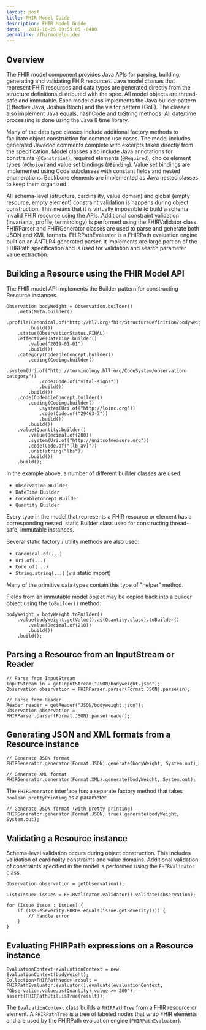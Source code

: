 ```yaml
---
layout: post
title: FHIR Model Guide
description: FHIR Model Guide
date:   2019-10-25 09:59:05 -0400
permalink: /fhirmodelguide/
---
```


## Overview

The FHIR model component provides Java APIs for parsing, building, generating and validating FHIR resources. Java model classes that represent FHIR resources and data types are generated directly from the structure definitions distributed with the spec. All model objects are thread-safe and immutable. Each model class implements the Java builder pattern (Effective Java, Joshua Bloch) and the visitor pattern (GoF). The classes also implement Java equals, hashCode and toString methods. All date/time processing is done using the Java 8 time library.

Many of the data type classes include additional factory methods to facilitate object construction for common use cases. The model includes generated Javadoc comments complete with excerpts taken directly from the specification. Model classes also include Java annotations for constraints (`@Constraint`), required elements (`@Required`), choice element types (`@Choice`) and value set bindings (`@Binding`). Value set bindings are implemented using Code subclasses with constant fields and nested enumerations. Backbone elements are implemented as Java nested classes to keep them organized.

All schema-level (structure, cardinality, value domain) and global (empty resource, empty element) constraint validation is happens during object construction. This means that it is virtually impossible to build a schema invalid FHIR resource using the APIs. Additional constraint validation (invariants, profile, terminology) is performed using the FHIRValidator class. FHIRParser and FHIRGenerator classes are used to parse and generate both JSON and XML formats. FHIRPathEvaluator is a FHIRPath evaluation engine built on an ANTLR4 generated parser. It implements are large portion of the FHIRPath specification and is used for validation and search parameter value extraction.

## Building a Resource using the FHIR Model API

The FHIR model API implements the Builder pattern for constructing Resource instances.

```
Observation bodyWeight = Observation.builder()
    .meta(Meta.builder()
        .profile(Canonical.of("http://hl7.org/fhir/StructureDefinition/bodyweight"))
        .build())
    .status(ObservationStatus.FINAL)
    .effective(DateTime.builder()
        .value("2019-01-01")
        .build())
    .category(CodeableConcept.builder()
        .coding(Coding.builder()
            .system(Uri.of("http://terminology.hl7.org/CodeSystem/observation-category"))
            .code(Code.of("vital-signs"))
            .build())
        .build())
    .code(CodeableConcept.builder()
        .coding(Coding.builder()
            .system(Uri.of("http://loinc.org"))
            .code(Code.of("29463-7"))
            .build())
        .build())
    .value(Quantity.builder()
        .value(Decimal.of(200))
        .system(Uri.of("http://unitsofmeasure.org"))
        .code(Code.of("[lb_av]"))
        .unit(string("lbs"))
        .build())
    .build();
```

In the example above, a number of different builder classes are used:

- `Observation.Builder`
- `DateTime.Builder`
- `CodeableConcept.Builder`
- `Quantity.Builder`

Every type in the model that represents a FHIR resource or element has a corresponding nested, static Builder class used for constructing thread-safe, immutable instances.

Several static factory / utility methods are also used:

- `Canonical.of(...)`
- `Uri.of(...)`
- `Code.of(...)`
- `String.string(...)` (via static import)

Many of the primitive data types contain this type of "helper" method.

Fields from an immutable model object may be copied back into a builder object using the `toBuilder()` method:
```
bodyWeight = bodyWeight.toBuilder()
    .value(bodyWeight.getValue().as(Quantity.class).toBuilder()
        .value(Decimal.of(210))
        .build())
    .build();
```

## Parsing a Resource from an InputStream or Reader

```
// Parse from InputStream
InputStream in = getInputStream("JSON/bodyweight.json");
Observation observation = FHIRParser.parser(Format.JSON).parse(in);

// Parse from Reader
Reader reader = getReader("JSON/bodyweight.json");
Observation observation = FHIRParser.parser(Format.JSON).parse(reader);
```

## Generating JSON and XML formats from a Resource instance

```
// Generate JSON format
FHIRGenerator.generator(Format.JSON).generate(bodyWeight, System.out);

// Generate XML format
FHIRGenerator.generator(Format.XML).generate(bodyWeight, System.out);
```

The `FHIRGenerator` interface has a separate factory method that takes `boolean prettyPrinting` as a parameter:

```
// Generate JSON format (with pretty printing)
FHIRGenerator.generator(Format.JSON, true).generate(bodyWeight, System.out);
```

## Validating a Resource instance

Schema-level validation occurs during object construction. This includes validation of cardinality constraints and value domains. Additional validation of constraints specified in the model is performed using the `FHIRValidator` class.

```
Observation observation = getObservation();

List<Issue> issues = FHIRValidator.validator().validate(observation);

for (Issue issue : issues) {
    if (IssueSeverity.ERROR.equals(issue.getSeverity())) {
        // handle error
    }
}
```

## Evaluating FHIRPath expressions on a Resource instance

```
EvaluationContext evaluationContext = new EvaluationContext(bodyWeight);
Collection<FHIRPathNode> result = FHIRPathEvaluator.evaluator().evaluate(evaluationContext, "Observation.value.as(Quantity).value >= 200");
assert(FHIRPathUtil.isTrue(result));
```

The `EvaluationContext` class builds a `FHIRPathTree` from a FHIR resource or element. A `FHIRPathTree` is a tree of labeled nodes that wrap FHIR elements and are used by the FHIRPath evaluation engine (`FHIRPathEvaluator`).
